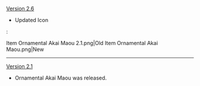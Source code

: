 {{Change History/Header}}
[[Version 2.6]]
* Updated Icon
:<gallery>
Item Ornamental Akai Maou 2.1.png|Old
Item Ornamental Akai Maou.png|New
</gallery>
----
[[Version 2.1]]
* Ornamental Akai Maou was released.
